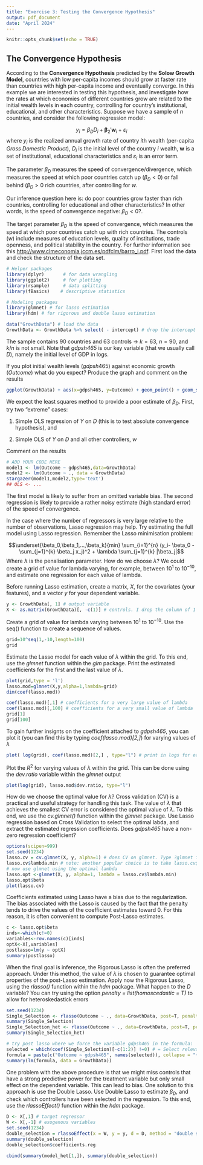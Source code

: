 ```yaml
---
title: "Exercise 3: Testing the Convergence Hypothesis"
output: pdf_document
date: "April 2024"
---
```


```r
knitr::opts_chunk$set(echo = TRUE)
```

## The Convergence Hypothesis

According to the **Convergence Hypothesis** predicted by the **Solow Growth Model**, countries with low per-capita incomes should grow at faster rate than countries with high per-capita income and eventually converge. In this example we are interested in testing this hypothesis, and investigate how the rates at which economies of different countries grow are related to the initial wealth levels in each country, controlling for country's institutional, educational, and other characteristics. Suppose we have a sample of $n$ countries, and consider the following regression model:

$$y_i=\beta_DD_i + \boldsymbol \beta_2'\mathbf w_i +\varepsilon_i$$
where $y_i$ is the realized annual growth rate of country $i$th wealth (per-capita *Gross Domestic Product*), $D_i$ is the initial level of the country $i$ wealth, $\mathbf w$ is a set of institutional, educational characteristics and $\varepsilon_i$ is an error term. 

The parameter $\beta_D$ measures the speed of convergence/divergence, which measures the speed at which poor countries catch up ($\beta_D<0$) or fall behind ($\beta_D>0$ rich countries, after controlling for $w$.

Our inference question here is: do poor countries grow faster than rich countries, controlling for educational and other characteristics? In other words, is the speed of convergence negative: $\beta_D <0$?.

The target parameter $\beta_D$ is the speed of convergence, which measures the speed at which poor countries catch up with rich countries. The controls ($w$) include measures of education levels, quality of institutions, trade openness, and political stability in the country. For further information see this [http://www.clmeconomia.jccm.es/pdfclm/barro_i.pdf](link). First load the data and check the structure of the data set.
 
```r

# Helper packages
library(dplyr)       # for data wrangling
library(ggplot2)     # for plotting
library(rsample)     # data splitting 
library(fBasics)    # descriptive statistics

# Modeling packages
library(glmnet) # for lasso estimation
library(hdm) # for rigorous and double lasso estimation

data("GrowthData") # load the data
GrowthData <- GrowthData %>% select( - intercept) # drop the intercept variable

```

The sample contains 90 countries and 63 controls $\rightarrow$ $k=63$, $n=90$, and $k/n$ is not small. Note that *gdpsh465* is our key variable (that we usually call $D$), namely the initial level of GDP in logs.

If you plot initial wealth levels ($gdpsh465$) against economic growth ($Outcome$) what do you expect? Produce the graph and comment on the results

```r
ggplot(GrowthData) + aes(x=gdpsh465, y=Outcome) + geom_point() + geom_smooth(method = "lm") + theme_bw()
```
We expect the least squares method to provide a poor estimate of $\beta_D$. First, try two "extreme" cases:

1. Simple OLS regression of $Y$ on $D$ (this is to test absolute convergence hypothesis), and 

2. Simple OLS of $Y$ on $D$ and all other controllers, $w$

Comment on the results

```r
# ADD YOUR CODE HERE
model1 <- lm(Outcome ~ gdpsh465,data=GrowthData)
model2 <- lm(Outcome ~ ., data = GrowthData)
stargazer(model1,model2,type='text')
## OLS <- ...
```

The first model is likely to suffer from an omitted variable bias. The second regression is likely to provide a rather noisy estimate (high standard error) of the speed of convergence. 

In the case where the number of regressors is very large relative to the number of observations, Lasso regression may help. Try estimating the full model using Lasso regression. Remember the Lasso minimisation problem:

$$\underset{\beta_0,\beta_1,...,\beta_k}{min} \sum_{i=1}^{n} (y_i- \beta_0 -  \sum_{j=1}^{k} \beta_j x_j)^2  + \lambda \sum_{j=1}^{k} |\beta_j|$$
Where $\lambda$ is the penalisation parameter. How do we choose $\lambda$? We could create a grid of value for lambda varying, for example, between $10^{1}$ to $10^{-10}$, and estimate one regression for each value of lambda.

Before running Lasso estimation, create a matrix, *X*, for the covariates (your features), and a vector *y* for your dependent variable.

```r
y <- GrowthData[, 1] # output variable
X <- as.matrix(GrowthData)[, -c(1)] # controls. I drop the column of 1
```

Create a grid of value for lambda varying between $10^{1}$ to $10^{-10}$. Use the seq() function to create a sequence of values.

```r
grid=10^seq(1,-10,length=100)
grid
```

Estimate the Lasso model for each value of $\lambda$ within the grid. To this end, use the *glmnet* function within the *glm* package. Print the estimated coefficients for the first and the last value of $\lambda$.

```r
plot(grid,type = 'l')
lasso.mod=glmnet(X,y,alpha=1,lambda=grid)
dim(coef(lasso.mod))

coef(lasso.mod)[,1] # coefficients for a very large value of lambda
coef(lasso.mod)[,100] # coefficients for a very small value of lambda
grid[1]
grid[100]
```

To gain further insignts on the coefficient attached to *gdpsh465*, you can plot it (you can find this by typing *coef(lasso.mod)\[2,\]*) for varying values of $\lambda$

```r
plot( log(grid), coef(lasso.mod)[2,] , type="l") # print in logs for easiness of interpretation
```

Plot the $R^2$ for varying values of $\lambda$ within the grid. This can be done using the *dev.ratio* variable within the *glmnet* output

```r
plot(log(grid), lasso.mod$dev.ratio, type="l")
```

How do we choose the optimal value for $\lambda$? Cross validation (CV) is a practical and useful strategy for handling this task. The value of $\lambda$ that achieves the smallest CV error is considered the optimal value of $\lambda$. To this end, we use the *cv.glmnet()* function within the *glmnet* package. Use Lasso regression based on Cross Validation to select the optimal labda, and extract the estimated regression coefficients. Does *gdpsh465* have a non-zero regression coefficient?

```r
options(scipen=999)
set.seed(1234)
lasso.cv = cv.glmnet(X, y, alpha=1) # does CV on glmnet. Type ?glmnet for help. alpha=1 for lasso regression
lasso.cv$lambda.min # note: another popular choice is to take lasso.cv$lambda.1se: largest value of lambda such that error is within 1 standard error of the cross-validated errors for lambda.min
# now use glmnet using the optimal lambda
lasso.opt <-glmnet(X, y, alpha=1, lambda = lasso.cv$lambda.min)
lasso.opt$beta
plot(lasso.cv)
```

Coefficients estimated using Lasso have a bias due to the regularization. The bias associated with the Lasso is caused by the fact that the penalty tends to drive the values of the coefficient estimates toward 0. For this reason, it is often convenient to compute Post-Lasso estimates.

```r
c <- lasso.opt$beta
inds<-which(c!=0)
variables<-row.names(c)[inds]
optX<-X[,variables]
postlasso=lm(y ~ optX)
summary(postlasso)
```

When the final goal is inference, the Rigorous Lasso is often the preferred approach. Under this method, the value of $\lambda$ is chosen to guarantee optimal properties of the post-Lasso estimation. Apply now the Rigorous Lasso, using the *rlasso()* function within the *hdm* package. What happen to the $D$ variable? You can try using the option *penalty = list(homoscedastic = T)* to allow for heteroskedastick errors

```r
set.seed(1234)
Single_Selection <- rlasso(Outcome ~ ., data=GrowthData, post=T, penalty = list(homoscedastic = T))
summary(Single_Selection)
Single_Selection_het <- rlasso(Outcome ~ ., data=GrowthData, post=T, penalty = list(homoscedastic = F))
summary(Single_Selection_het)

# try post lasso where we force the variable gdpsh465 in the formula:
selected = which(coef(Single_Selection)[-c(1:2)] !=0) # = Select relevant variables = #
formula = paste(c("Outcome ~ gdpsh465", names(selected)), collapse = "+")
summary(lm(formula, data = GrowthData))

```

One problem with the above procedure is that we might miss controls that have a strong predictive power for the treatment variable but only small effect on the dependent variable. This can lead to bias. One solution to this approach is use the Double Lasso. 
Use Double Lasso to estimate $\beta_D$, and check which controllers have been selected in the regression. To this end, use the *rlassoEffect()* function within the *hdm* package. 

```r
D <- X[,1] # target regressor
W <- X[,-1] # exogenous variables
set.seed(1234)
double_selection = rlassoEffect(x = W, y = y, d = D, method = "double selection")
summary(double_selection)
double_selection$coefficients.reg

cbind(summary(model_het[1,]), summary(double_selection))
```






